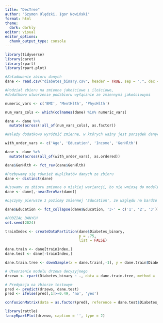 ```yaml
---
title: "DecTree"
author: "Szymon Olędzki, Igor Nowiński"
format: html
theme: 
  dark: darkly
editor: visual
editor_options: 
  chunk_output_type: console
---
```


```r
library(tidyverse)
library(caret)
library(rpart)
library(rpart.plot)
```

```r
#Załadowanie zbioru danych
dane <- read.csv("diabetes_binary.csv", header = TRUE, sep = ",", dec = ".")
```

```r
#Podział zbioru na zmienne jakościowe i ilościowe, 
#dodatkowo utworzenie podzbioru wyłącznie ze zmiennymi jakościowymi

numeric_vars <- c('BMI', 'MentHlth', 'PhysHlth')

num_vars_cols <- which(colnames(dane) %in% numeric_vars)

dane <- dane %>%
  mutate(across(!all_of(num_vars_cols), as.factor))

#Należy dodatkowo wyróżnić zmienne, w których ważny jest porządek danych wartości nominalnych, jak np. wiek. Z tego powodu musimy je dodatkowo uporządkować.

with_order_vars <- c('Age', 'Education', 'Income', 'GenHlth')

dane <- dane %>%
  mutate(across(all_of(with_order_vars), as.ordered))

dane$GenHlth <- fct_rev(dane$GenHlth)

#Pozbywamy się również duplikatów danych ze zbioru
dane <- distinct(dane)
```

```r
#Usuwamy ze zbioru zmienne o niskiej wariancji, bo nie wniosą do modelu istotnych informacji
dane <- dane[,-nearZeroVar(dane)]
```

```r
#Łączymy pierwsze 3 poziomy zmiennej 'Education', ze względu na bardzo niewielką ilość informacji jaką przekazują osobno

dane$Education <- fct_collapse(dane$Education, '3-' = c('1', '2', '3'))
```

```r
#PODZIAŁ DANYCH
set.seed(2024)

trainIndex <- createDataPartition(dane$Diabetes_binary,
                                  p = .75,
                                  list = FALSE)

dane.train <- dane[trainIndex,]
dane.test <- dane[-trainIndex,]

dane.train.tree <- downSample(x = dane.train[,-1], y = dane.train$Diabetes_binary, yname = 'Diabetes_binary')
```

```r
# Utworzenie modelu drzewa decyzyjnego
drzewo <- rpart(Diabetes_binary ~ ., data = dane.train.tree, method = 'class', control = rpart.control(minsplit = 7500, cp = 0.001))
```

```r
# Predykcja na zbiorze testowym
pred <- predict(drzewo, dane.test)
pred <- ifelse(pred[,1]>=0.49, 'no', 'yes')
```

```r
confusionMatrix(data = as.factor(pred), reference = dane.test$Diabetes_binary, positive = 'yes')
```

```r
library(rattle)
fancyRpartPlot(drzewo, caption = '', type = 2)
```
